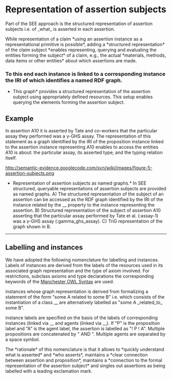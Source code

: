 =Representation of assertion subjects=
Part of the SEE approach is the structured representation of assertion subjects i.e. of _what_ is asserted in each assertion.

While representation of a claim *using an assertion instance as a representational primitive is possible*, adding a *structured representation* of the claim subject *enables representing, querying and evaluating the entities forming the subject* of a claim, e.g., the actual *materials, methods, data items or other entities* about which assertions are made.

===To this end each {{{rdo:assertion}}} instance is linked to a corresponding {{{rdo:proposition}}} instance the IRI of which identifies a named RDF graph.===

*This graph* provides a structured representation of the assertion subject using appropriately defined resources. This setup enables querying the elements forming the assertion subject.

==Example==
In assertion A10 it is asserted by Tate and co-workers that the particular assay they performed was a γ-GHS assay. The representation of this statement as a graph identified by the IRI of the proposition instance linked to the assertion instance representing A10 enables to access the entities A10 is about: the particular assay, its asserted type, and the typing relation itself.

http://semantic-evidence.googlecode.com/svn/wiki/images/figure-5-assertion-subjects.png

*Representation of assertion subjects as named graphs.* In SEE structured, queryable representations of assertion subjects are provided as named graphs. A) The structured representation of the subject of an assertion can be accessed as the RDF graph identified by the IRI of the {{{rdo:proposition}}} instance related by the _{{{rdo:asserts}}}_ property to the {{{rdo:assertion}}} instance representing the assertion. B) Structured representation of the subject of assertion A10 asserting that the particular assay performed by Tate et al. (:assay-1) was a γ-GHS assay (:gamma_ghs_assay). C) TriG representation of the graph shown in B. 
----

==Labelling {{{assertion}}} and {{{proposition}}} instances==

We have adopted the following nomenclature for labelling {{{proposition}}} and {{{assertion}}} instances. Labels of {{{proposition}}} instances are derived from the labels of the resources used in its associated graph representation and the type of axiom involved. For restrictions, subclass axioms and type declarations the corresponding keywords of the [http://www.w3.org/TR/2012/NOTE-owl2-manchester-syntax-20121211 Manchester OWL Syntax] are used.

{{{Proposition}}} instances whose graph representation is derived from formalizing a statement of the form "some A related to some B" i.e. which consists of the instantiation of a class {{{(A and}}} _{{{related_to}}}_ {{{some B)}}} are alternatively labelled as "some A _related_to_ some B".

{{{Assertion}}} instance labels are specified on the basis of the labels of corresponding {{{proposition}}} instances (linked via _{{{rdo:asserts)}}}_ and agents (linked via _{{{rdo:is_assertion_made_by}}}_). If "P" is the proposition label and "A" is the agent label, the assertion is labelled as "! P ! A". Multiple propositions are concatenated by " AND ". Multiple agents are separated by a space symbol.

The *rationale* of this nomenclature is that it allows to *quickly understand what is asserted* and *who asserts*, maintains a *clear connection between assertion and proposition*, maintains a *connection to the formal representation of the assertion subject* and singles out assertions as being labelled with a leading exclamation mark. 
